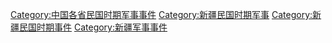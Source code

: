 [[Category:中国各省民国时期军事事件|Category:中国各省民国时期军事事件]]
[[Category:新疆民国时期军事|Category:新疆民国时期军事]]
[[Category:新疆民国时期事件|Category:新疆民国时期事件]]
[[Category:新疆军事事件|Category:新疆军事事件]]